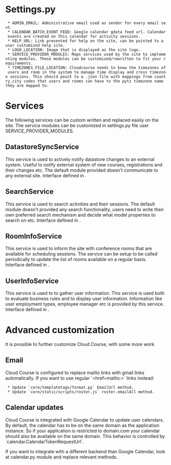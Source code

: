 = Settings.py =

  * ADMIN_EMAIL: Administrative email used as sender for every email sent.
  * CALENDAR_BATCH_EVENT_FEED: Google calendar gdata feed url. Calendar events are created on this calendar for activity sessions.
  * HELP_URL: Link presented for help on the site, can be pointed to a user customized help site.
  * LOGO_LOCATION: Image that is displayed as the site logo.
  * SERVICE_PROVIDER_MODULES: Maps services used by the site to implementing modules. These modules can be customized/rewritten to fit your requirements.
  * TIMEZONES_FILE_LOCATION: Cloudcourse needs to know the timezones of users and room in the system to manage time display and cross timezone sessions. This should point to a .json file with mappings from country_city codes that users and rooms can have to the pytz timezone name they are mapped to.


= Services =

The following services can be custom written and replaced easily on the site. The service modules can be customized in settings.py file user SERVICE_PROVIDER_MODULES.

== DatastoreSyncService ==

This service is used to actively notify datastore changes to an external system. Useful to notify external system of new courses, registrations and their changes etc. The default module provided doesn't communicate to any external site. Interface defined in {{{core.service_interfaces.DatastoreSyncService}}}.

== SearchService ==

This service is used to search activities and their sessions. The default module doesn't provided any search functionality, users need to write their own preferred search mechanism and decide what model properties to search on etc. Interface defined in {{{core.service_interfaces.SearchService}}}.

== RoomInfoService ==

This service is used to inform the site with conference rooms that are available for scheduling sessions. The service can be setup to be called periodically to update the list of rooms available on a regular basis. Interface defined in {{{core.service_interfaces.RoomInfoService}}}.

== UserInfoService ==

This service is used to to gather user information. This service is used both to evaluate business rules and to display user information. Information like user employment types, employee manager etc is provided by this service. Interface defined in {{{core.service_interfaces.UserInfoService}}}.

= Advanced customization =

It is possible to further customize Cloud Course, with some more work.

== Email ==

Cloud Course is configured to replace mailto links with gmail links automatically. If you want to use regular `<href=mailto:>` links instead:

  * Update `core/templatetags/format.py` EmailUrl method.
  * Update `core/static/scripts/roster.js` roster.emailAll method.

== Calendar updates ==

Cloud Course is integrated with Google Calendar to update user calendars.
By default, the calendar has to be on the same domain as the application instance. So if your application is restricted to domain.com your calendar should also be available on the same domain. This behavior is controlled by `calendar.CalendarTokenRequestUrl`.

If you want to integrate with a different backend than Google Calendar, look at calendar.py module and replace relevant methods.
 